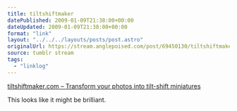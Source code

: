 ```yaml
---
title: tiltshiftmaker
datePublished: 2009-01-09T21:38:00+00:00
dateUpdated: 2009-01-09T21:38:00+00:00
format: "link"
layout: "../../../layouts/posts/post.astro"
originalUrl: https://stream.anglepoised.com/post/69450130/tiltshiftmakercom-transform-your-photos-into
source: tumblr stream
tags:
  - "linklog"
---
```


[tiltshiftmaker.com &#8211; Transform your photos into tilt-shift miniatures][1]

This looks like it might be brilliant.

[1]: http://tiltshiftmaker.com/
